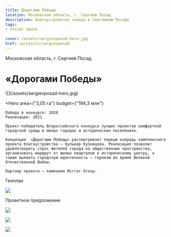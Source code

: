 ```yaml
---
title: Дорогами Победы
location: Московская область, г. Сергиев Посад
description: Благоустройство сквера в Сергиевом Посаде
tags:
- social space
    
cover: /assets/sergievposad-hero.jpg
href: /projects/sergievposad
---
```


Московская область, г. Сергиев Посад

# «Дорогами Победы»

<Wide>
    ![](/assets/sergievposad-hero.jpg)
</Wide>

<Hero
    area={"3,05 га"}
    budget={"194,3 млн"}
>
    Победа в конкурсе: 2020  
    Реализация: 2021  

    Проект-победитель Всероссийского конкурса лучших проектов комфортной городской среды в малых городах и исторических поселениях.

    Концепция  «Дорогами Победы» рассматривает первую очередь комплексного проекта благоустройства — бульвар Кузнецова. Реализация позволит удовлетворить спрос жителей города на общественные пространства, организовать маршрут от жилых кварталов к историческому центру, а также выявить городскую идентичность — героизм во время Великой Отечественной Войны.

    Партнер проекта — компания Mirror Group.
</Hero>

Генплан

![](/assets/sergievposad-00.jpg)

Проектное предложение

![](/assets/sergievposad-01.jpg)

![](/assets/sergievposad-02.jpg)

![](/assets/sergievposad-03.jpg)

